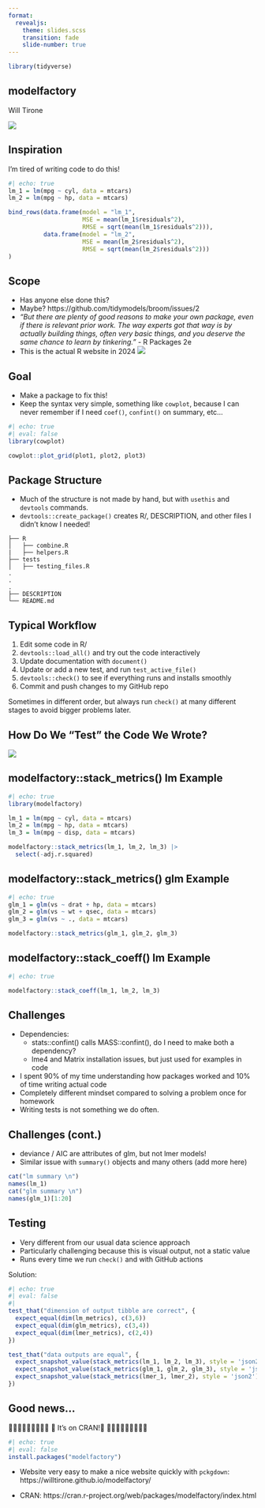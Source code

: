 ```yaml
---
format: 
  revealjs: 
    theme: slides.scss
    transition: fade
    slide-number: true
---
```


```r
library(tidyverse)
```

## modelfactory

Will Tirone

![](images\logo.png){fig-align="center"}

## Inspiration

I'm tired of writing code to do this!

```r
#| echo: true
lm_1 = lm(mpg ~ cyl, data = mtcars)
lm_2 = lm(mpg ~ hp, data = mtcars)

bind_rows(data.frame(model = "lm_1", 
                     MSE = mean(lm_1$residuals^2),
                     RMSE = sqrt(mean(lm_1$residuals^2))),
          data.frame(model = "lm_2", 
                     MSE = mean(lm_2$residuals^2),
                     RMSE = sqrt(mean(lm_2$residuals^2)))
)
```

## Scope 

* Has anyone else done this? 
* Maybe? https://github.com/tidymodels/broom/issues/2
* *"But there are plenty of good reasons to make your own package, even if there is relevant prior work. The way experts got that way is by actually building things, often very basic things, and you deserve the same chance to learn by tinkering."* - R Packages 2e
* This is the actual R website in 2024
![](images\cran.PNG){fig-align="center"}

## Goal 

* Make a package to fix this! 
* Keep the syntax very simple, something like `cowplot`, because I can
never remember if I need `coef()`, `confint()` on summary, etc...

```r
#| echo: true 
#| eval: false 
library(cowplot)

cowplot::plot_grid(plot1, plot2, plot3)
```

## Package Structure 

* Much of the structure is not made by hand, but with `usethis` and `devtools` commands.
* `devtools::create_package()` creates R/, DESCRIPTION, and other files I didn't know I needed!

```
├── R
│   ├── combine.R
|   ├── helpers.R
├── tests
│   ├── testing_files.R
.
.
.
├── DESCRIPTION
└── README.md
```

## Typical Workflow

1. Edit some code in R/
2. `devtools::load_all()` and try out the code interactively 
3. Update documentation with `document()`
4. Update or add a new test, and run `test_active_file()`
5. `devtools::check()` to see if everything runs and installs smoothly
6. Commit and push changes to my GitHub repo

Sometimes in different order, but always run `check()` at many different stages to avoid bigger problems later.

## How Do We "Test" the Code We Wrote? 

![](images\install-load.png){fig-align="center"}


## modelfactory::stack_metrics() lm Example

```r
#| echo: true
library(modelfactory)

lm_1 = lm(mpg ~ cyl, data = mtcars)
lm_2 = lm(mpg ~ hp, data = mtcars)
lm_3 = lm(mpg ~ disp, data = mtcars)

modelfactory::stack_metrics(lm_1, lm_2, lm_3) |> 
  select(-adj.r.squared)
```

## modelfactory::stack_metrics() glm Example

```r
#| echo: true
glm_1 = glm(vs ~ drat + hp, data = mtcars)
glm_2 = glm(vs ~ wt + qsec, data = mtcars)
glm_3 = glm(vs ~ ., data = mtcars)

modelfactory::stack_metrics(glm_1, glm_2, glm_3)
```

## modelfactory::stack_coeff() lm Example

```r
#| echo: true

modelfactory::stack_coeff(lm_1, lm_2, lm_3)
```

## Challenges 

* Dependencies: 
  - stats::confint() calls MASS::confint(), do I need to make both a dependency? 
  - lme4 and Matrix installation issues, but just used for examples in code
* I spent 90% of my time understanding how packages worked and 10% of time writing actual code
* Completely different mindset compared to solving a problem once for homework
* Writing tests is not something we do often.
 
## Challenges (cont.)

* deviance / AIC are attributes of glm, but not lmer models! 
* Similar issue with `summary()` objects and many others (add more here)
  
```r
cat("lm summary \n")
names(lm_1)
cat("glm summary \n")
names(glm_1)[1:20]
```

## Testing 

* Very different from our usual data science approach 
* Particularly challenging because this is visual output, not a static value
* Runs every time we run `check()` and with GitHub actions

Solution: 

```r
#| echo: true 
#| eval: false 
#| 
test_that("dimension of output tibble are correct", {
  expect_equal(dim(lm_metrics), c(3,6))
  expect_equal(dim(glm_metrics), c(3,4))
  expect_equal(dim(lmer_metrics), c(2,4))
})

test_that("data outputs are equal", {
  expect_snapshot_value(stack_metrics(lm_1, lm_2, lm_3), style = 'json2')
  expect_snapshot_value(stack_metrics(glm_1, glm_2, glm_3), style = 'json2')
  expect_snapshot_value(stack_metrics(lmer_1, lmer_2), style = 'json2')
})
```


## Good news... 

🎉🎉🎉🎉🎉🎉🎉🎉🎉
🎉 It's on CRAN!🎉
🎉🎉🎉🎉🎉🎉🎉🎉🎉

```r
#| echo: true 
#| eval: false 
install.packages("modelfactory")
```

* Website very easy to make a nice website quickly with `pckgdown`: https://willtirone.github.io/modelfactory/ 

* CRAN: https://cran.r-project.org/web/packages/modelfactory/index.html 
